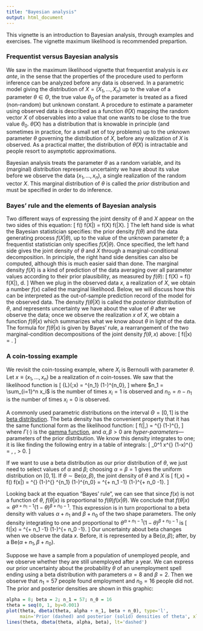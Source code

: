```yaml
---
title: "Bayesian analysis"
output: html_document
---
```


This vignette is an introduction to Bayesian analysis, through examples and exercises.
The vignette maximum likelihood is recommended prepartion.

### Frequentist versus Bayesian analysis

We saw in the maximum likelihood vignette that frequentist analysis is *ex ante*, in the sense that the properties of the procedure used to perform inference can be analyzed before any data is observed.
In a parametric model giving the distribution of $X = (X_1,\ldots,X_n)$ up to the value of a parameter $\theta \in \Theta$, the true value $\theta_0$ of the parameter is treated as a fixed (non-random) but unknown constant.
A procedure to estimate a parameter using observed data is described as a function $\hat\theta(X)$ mapping the random vector $X$ of observables into a value that one wants to be close to the true value $\theta_0$.
$\hat\theta(X)$ has a distribution that is knowable in principle (and sometimes in practice, for a small set of toy problems) up to the unknown parameter $\theta$ governing the distribution of $X$, before any realization of $X$ is observed.
As a practical matter, the distribution of $\hat\theta(X)$ is intractable and people resort to asymptotic approximations.

Bayesian analysis treats the parameter $\theta$ as a random variable, and its (marginal) distribution represents uncertainty we have about its value before we observe the data $(x_1,\ldots,x_n)$, a single realization of the random vector $X$.
This marginal distribution of $\theta$ is called the *prior* distribution and must be specified in order to do inference.

### Bayes' rule and the elements of Bayesian analysis

Two different ways of expressing the joint density of $\theta$ and $X$ appear on the two sides of this equation:
\[
  f(\theta) f(X|\theta) = f(X) f(\theta|X).
\]
The left hand side is what the Bayesian statistician specifies: the prior density $f(\theta)$ and the data generating process $f(X|\theta)$, up to the value of the unknown parameter $\theta$; a frequentist statistician only specifies $f(X|\theta)$.
Once specified, the left hand side gives the joint density of $\theta$ and $X$ through a marginal-conditional decomposition.
In principle, the right hand side densities can also be computed, although this is much easier said than done.
The marginal density $f(X)$ is a kind of prediction of the data averaging over all parameter values according to their prior plausibility, as measured by $f(\theta)$:
\[
  f(X) = \int f(\theta) f(X|\theta)\, d\theta.
\]
When we plug in the observed data $x$, a realization of $X$, we obtain a number $f(x)$ called the marginal likelihood.
Below, we will discuss how this can be interpreted as the out-of-sample prediction record of the model for the observed data.
The density $f(\theta|X)$ is called the *posterior* distribution of $\theta$, and represents uncertainty we have about the value of $\theta$ after we observe the data; once we observe the realization $x$ of $X$, we obtain a function $f(\theta|x)$ which summarizes what we know about $\theta$ in light of the data.
The formula for $f(\theta|x)$ is given by Bayes' rule, a rearrangement of the two marginal-condition decompositions of the joint density $f(\theta,x)$ above:
\[
  f(\theta|x) = \frac{f(\theta) f(x|\theta)}{f(x)}.\quad\mbox{(Bayes' rule)}
\]


### A coin-tossing example

We revisit the coin-tossing example, where $X_i$ is Bernoulli with parameter $\theta$.
Let $x\equiv (x_1,\ldots,x_n)$ be a realization of $n$ coin-tosses.
We saw that the likelihood function is
\[
  {\cal L}(\theta;x) = \theta^{n_1} (1-\theta)^{n_0},
\]
where $n_1 = \sum_{i=1}^n x_i$ is the number of times $x_i = 1$ is observed and $n_0 = n-n_1$ is the number of times $x_i = 0$ is observed.

A commonly used parametric distributions on the interval $\Theta = [0,1]$ is the [beta distribution](https://en.wikipedia.org/wiki/Beta_distribution).
The beta density has the convenient property that it has the same functional form as the likelihood function:
\[
  f(\theta|\alpha,\beta) = \frac{\Gamma(\alpha + \beta)}{\Gamma(\alpha)\Gamma(\beta)} \theta^{\alpha-1} (1-\theta)^{\beta-1},
\]
where $\Gamma(\cdot)$ is the [gamma function](https://en.wikipedia.org/wiki/Gamma_function), and $\alpha,\beta>0$ are *hyper-parameters*---parameters of the prior distribution.
We know this density integrates to one; it is like finding the following entry in a table of integrals:
\[
  \int_0^1 x^{\alpha-1} (1-x)^{\beta-1} = \frac{\Gamma(\alpha) \Gamma(\beta)}{\Gamma(\alpha + \beta)},
  \qquad \alpha, \beta > 0.
\]

If we want to use a beta distribution as our prior distribution of $\theta$, we just need to select values of $\alpha$ and $\beta$; choosing $\alpha = \beta = 1$ gives the uniform distribution on $[0,1]$.
If $\theta \sim \mathrm{Be}(\alpha,\beta)$, the joint density of $\theta$ and $X$ is
\[
  f(\theta,x) = f(\theta) f(x|\theta) = \frac{\Gamma(\alpha + \beta)}{\Gamma(\alpha)\Gamma(\beta)} \theta^{\alpha-1} (1-\theta)^{\beta-1}
  \cdot \theta^{n_1} (1-\theta)^{n_0}
  = \frac{\Gamma(\alpha + \beta)}{\Gamma(\alpha)\Gamma(\beta)} \theta^{\alpha + n_1 -1} (1-\theta)^{\beta + n_0 -1}.
\]

Looking back at the equation "Bayes' rule", we can see that since $f(x)$ is not a function of $\theta$, $f(\theta|x)$ is proportional to $f(\theta)f(x|\theta)$.
We conclude that $f(\theta|x) \propto \theta^{\alpha + n_1 -1} (1-\theta)^{\beta + n_0 -1}$.
This expression is in turn proportional to a beta density with values $\alpha + n_1$ and $\beta + n_0$ of the two shape parameters.
The only density integrating to one and proportional to $\theta^{\alpha + n_1 -1} (1-\theta)^{\beta + n_0 -1}$ is
\[
  f(\theta|x) = \frac{\Gamma(\alpha + \beta + n)}{\Gamma(\alpha + n_1) \Gamma(\beta + n_0)} \theta^{\alpha + n_1 -1} (1-\theta)^{\beta + n_0 -1}.
\]
Our uncertainty about beta changes when we observe the data $x$.
Before, it is represented by a $\mathrm{Be}(\alpha, \beta)$; after, by a $\mathrm{Be}(\alpha + n_1, \beta + n_0)$.

Suppose we have a sample from a population of unemployed people, and we observe whether they are still unemployed after a year.
We can express our prior uncertainty about the probability $\theta$ of an unemployment spell ending using a beta distribution with parameters $\alpha = 8$ and $\beta = 2$.
Then we observe that $n_1 = 57$ people found employment and $n_0 = 16$ people did not.
The prior and posterior densities are shown in this graphic:
```r
alpha = 8; beta = 2; n_1 = 57; n_0 = 16
theta = seq(0, 1, by=0.001)
plot(theta, dbeta(theta, alpha + n_1, beta + n_0), type='l',
     main='Prior (dashed) and posterior (solid) densities of theta', xlab='theta', ylab='density')
lines(theta, dbeta(theta, alpha, beta), lt='dashed')
```

